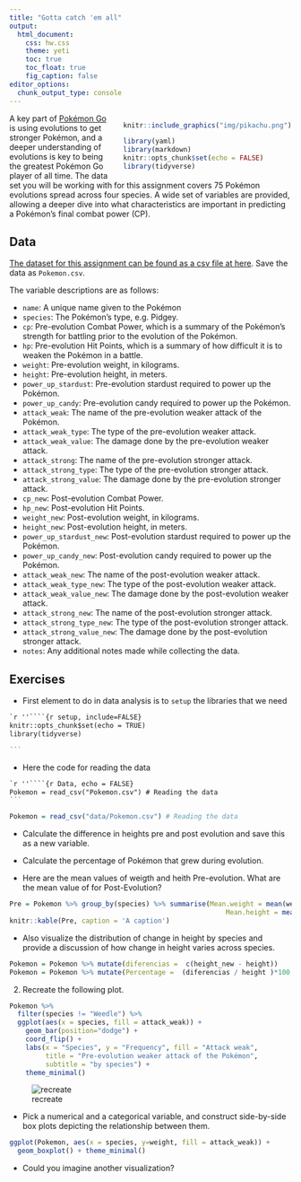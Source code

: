 ```yaml
---
title: "Gotta catch 'em all"
output: 
  html_document: 
    css: hw.css
    theme: yeti
    toc: true
    toc_float: true
    fig_caption: false
editor_options: 
  chunk_output_type: console
---
```


<div style= "float:right;position: relative; margin-left: 20px">
```r
knitr::include_graphics("img/pikachu.png")
```
```r
library(yaml)
library(markdown)
knitr::opts_chunk$set(echo = FALSE)
library(tidyverse)
```

</div>

A key part of [Pokémon Go](http://www.Pokémongo.com/) is using evolutions to 
get stronger Pokémon, and a deeper understanding of evolutions is key to being 
the greatest Pokémon Go player of all time. The data set you will be working 
with for this assignment covers 75 Pokémon evolutions spread across four 
species. A wide set of variables are provided, allowing a deeper dive into what 
characteristics are important in predicting a Pokémon's final combat power (CP).

## Data

[The dataset for this assignment can be found as a csv file at here](https://raw.githubusercontent.com/LF2L/reproducible-research/gh-pages/assets/data/pokemon.csv). 
Save the data as `Pokemon.csv`.

The variable 
descriptions are as follows:

- `name`: A unique name given to the Pokémon
- `species`: The Pokémon's type, e.g. Pidgey.
- `cp`: Pre-evolution Combat Power, which is a summary of the Pokémon's strength 
for battling prior to the evolution of the Pokémon.
- `hp`: Pre-evolution Hit Points, which is a summary of how difficult it is to 
weaken the Pokémon in a battle.
- `weight`: Pre-evolution weight, in kilograms.
- `height`: Pre-evolution height, in meters.
- `power_up_stardust`: Pre-evolution stardust required to power up the Pokémon.
- `power_up_candy`: Pre-evolution candy required to power up the Pokémon.
- `attack_weak`: The name of the pre-evolution weaker attack of the Pokémon.
- `attack_weak_type`: The type of the pre-evolution weaker attack.
- `attack_weak_value`: The damage done by the pre-evolution weaker attack.
- `attack_strong`: The name of the pre-evolution stronger attack.
- `attack_strong_type`: The type of the pre-evolution stronger attack.
- `attack_strong_value`: The damage done by the pre-evolution stronger attack.
- `cp_new`: Post-evolution Combat Power.
- `hp_new`: Post-evolution Hit Points.
- `weight_new`: Post-evolution weight, in kilograms.
- `height_new`: Post-evolution height, in meters.
- `power_up_stardust_new`: Post-evolution stardust required to power up the 
Pokémon.
- `power_up_candy_new`: Post-evolution candy required to power up the Pokémon.
- `attack_weak_new`: The name of the post-evolution weaker attack.
- `attack_weak_type_new`: The type of the post-evolution weaker attack.
- `attack_weak_value_new`: The damage done by the post-evolution weaker attack.
- `attack_strong_new`: The name of the post-evolution stronger attack.
- `attack_strong_type_new`: The type of the post-evolution stronger attack.
- `attack_strong_value_new`: The damage done by the post-evolution stronger 
attack.
- `notes`: Any additional notes made while collecting the data.

## Exercises

- First element to do in data analysis is to `setup`  the libraries that we need

````markdown
`r ''````{r setup, include=FALSE}
knitr::opts_chunk$set(echo = TRUE)
library(tidyverse)

```
````



- Here the code for reading the data
````markdown
`r ''````{r Data, echo = FALSE}
Pokemon = read_csv("Pokemon.csv") # Reading the data
```
````

```r
Pokemon = read_csv("data/Pokemon.csv") # Reading the data
```

- Calculate the difference in heights pre and post evolution and save this as a 
new variable.

- Calculate the percentage of Pokémon that grew during evolution. 

- Here are the mean values of weigth and heith Pre-evolution. What are the mean value of for Post-Evolution?

```r
Pre = Pokemon %>% group_by(species) %>% summarise(Mean.weight = mean(weight), 
                                                      Mean.height = mean(weight)) 
knitr::kable(Pre, caption = 'A caption')
```


- Also visualize the distribution of change in height by species and provide a 
discussion of how change in height varies across species.


```r

Pokemon = Pokemon %>% mutate(diferencias =  c(height_new - height))
Pokemon = Pokemon %>% mutate(Percentage =  (diferencias / height )*100 )

```


2. Recreate the following plot.

```r

Pokemon %>% 
  filter(species != "Weedle") %>%
  ggplot(aes(x = species, fill = attack_weak)) + 
    geom_bar(position="dodge") + 
    coord_flip() +
    labs(x = "Species", y = "Frequency", fill = "Attack weak",
         title = "Pre-evolution weaker attack of the Pokémon",
         subtitle = "by species") +
    theme_minimal()
```

![recreate](img/recreate.png)


- Pick a numerical and a categorical variable, and construct side-by-side box 
plots depicting the relationship between them.

```r
ggplot(Pokemon, aes(x = species, y=weight, fill = attack_weak)) + 
  geom_boxplot() + theme_minimal()

```



- Could you imagine another visualization?

